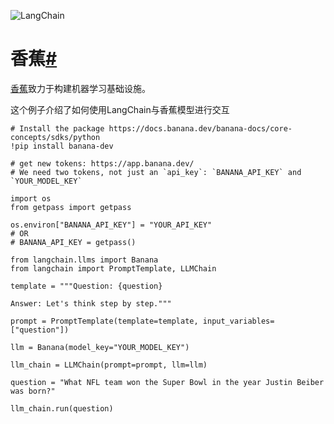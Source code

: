 

<Head>
  <script>
    {
      `(function() {
         var _hmt = _hmt || [];
(function() {
  var hm = document.createElement("script");
  hm.src = "https://hm.baidu.com/hm.js?e60fb290e204e04c5cb6f79b0ac1e697";
  var s = document.getElementsByTagName("script")[0]; 
  s.parentNode.insertBefore(hm, s);
})();
       })();`
    }
  </script>
</Head>

![LangChain](https://pica.zhimg.com/50/v2-56e8bbb52aa271012541c1fe1ceb11a2_r.gif)





香蕉[#](#banana "Permalink to this headline")
===========================================

[香蕉](https://www.banana.dev/about-us)致力于构建机器学习基础设施。

这个例子介绍了如何使用LangChain与香蕉模型进行交互

```
# Install the package https://docs.banana.dev/banana-docs/core-concepts/sdks/python
!pip install banana-dev

```

```
# get new tokens: https://app.banana.dev/
# We need two tokens, not just an `api_key`: `BANANA_API_KEY` and `YOUR_MODEL_KEY`

import os
from getpass import getpass

os.environ["BANANA_API_KEY"] = "YOUR_API_KEY"
# OR
# BANANA_API_KEY = getpass()

```

```
from langchain.llms import Banana
from langchain import PromptTemplate, LLMChain

```

```
template = """Question: {question}

Answer: Let's think step by step."""

prompt = PromptTemplate(template=template, input_variables=["question"])

```

```
llm = Banana(model_key="YOUR_MODEL_KEY")

```

```
llm_chain = LLMChain(prompt=prompt, llm=llm)

```

```
question = "What NFL team won the Super Bowl in the year Justin Beiber was born?"

llm_chain.run(question)

```

